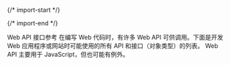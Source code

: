 
{/* import-start */}
  
{/* import-end */}
   
<STitle>
Web API 接口参考
</STitle>

<SH level="1" id="h-web-web-api-web-api-web-api-javascript">
在编写 Web 代码时，有许多 Web API 可供调用。下面是开发 Web 应用程序或网站时可能使用的所有 API 和接口（对象类型）的列表。  Web API 主要用于 JavaScript，但也可能有例外。
</SH>

